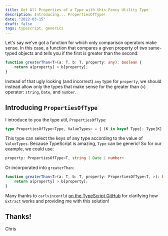 ```yaml
---
title: Get All Properties of a Type with this Fancy Utility Type
description: Introducing... PropertiesOfType!
date: "2022-03-15"
draft: false
tags: typescript, generics
---
```




Let's say we've got a function for which only comparison operators make sense. In this case, a function that compares a given property of two same-typed objects and tells you if the first is greater than the second:

```typescript
function greaterThan<T>(a: T, b: T, property: any): boolean {
    return a[property] > b[property];
}
```

Instead of that ugly looking (and incorrect) `any` type for `property`, we should instead allow only the types that make sense for the greater than (`>`) operator: `string`, `Date`, and `number`.

## Introducing `PropertiesOfType`

I introduce to you the type util, `PropertiesOfType`:

```typescript
type PropertiesOfType<Type, ValueTypes> = { [K in keyof Type]: Type[K] extends ValueTypes ? K : never }[keyof Type];
```

This type can select the keys of any type according to the value of `ValueTypes`. Because TypeScript is amazing, `Type` can be generic! So for our example, we could use:

```typescript
property: PropertiesOfType<T, string | Date | number>
```

Or incorporated into `greaterThan`:

```typescript
function greaterThan<T>(a: T, b: T, property: PropertiesOfType<T, >): boolean {
    return a[property] > b[property];
}
```

Many thanks to `carlvincentld` [on the TypeScript GitHub](https://github.com/microsoft/TypeScript/issues/24560) for clarifying how `Extract` works and providing me with this solution!

## Thanks!

Chris